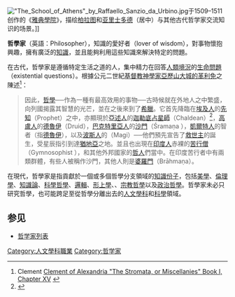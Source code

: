 [[File:"The_School_of_Athens"_by_Raffaello_Sanzio_da_Urbino.jpg|thumb]]于1509–1511创作的《[[雅典學院_(畫作)|雅典學院]]》，描绘[[柏拉图|柏拉图]]和[[亚里士多德|亚里士多德]]（居中）与其他古代哲学家交流知识的场景。]]
{{Philosophy sidebar|expanded=Philosophers}}

'''哲學家'''（英語：Philosopher），知識的愛好者（lover of wisdom），對事物懷抱興趣，擁有廣泛的[[知識|知識]]，並且能夠利用這些知識來解決特定的問題。

在古代，哲學家是遵循特定生活之道的人，集中精力在回答[[人類境況|人類境況]]的[[生命的意義|生命問題]]（existential questions）。根據公元二世紀[[基督教|基督教]][[神學家|神學家]][[克萊曼特_(亞歷山大城)|亞歷山大城的革利免]]之陳述<ref>Clement [http://www.earlychristianwritings.com/text/clement-stromata-book1.html Clement of Alexandria "The Stromata, or Miscellanies" Book I, Chapter XV] {{Wayback|url=http://www.earlychristianwritings.com/text/clement-stromata-book1.html |date=20100510193118 }}</ref>：<blockquote>
因此，[[哲學|哲學]]──作為一種有最高效用的事物──古時候就在外地人之中繁盛，向列國揭露其智慧的光芒，並在之後來到了[[古希臘|希臘]]。它首先降臨在[[埃及人|埃及人]]的[[先知|先知]]（Prophet）之中，亦顯現於[[亞述人|亞述人]]的[[迦勒底|迦勒底]][[占星師|占星師]]（Chaldean）<ref>{{cite journal |last1=Viglas |first1=Katelis |title=Chaldean and Neo-Platonic Theology |journal=Philosophia E-Journal of Philosophy and Culture |date=2016 |issue=14 |pages=171-189 |url=https://www.researchgate.net/publication/311924083_Chaldean_and_Neo-Platonic_Theology |quote=The name  Chaldeans refers generally to the Chaldean people who lived in the land of Babylonia, and especially to the Chaldean magi of Babylon......The Chaldeans were the guardians of the sacred science: the astrological knowledge and the divination mixed with religion and magic. They were considered the last representatives of the Babylonian sages......In Classical Antiquity, the name Chaldeans  primarily stood for the priests of the Babylonian temples. In Hellenistic times, the term  Chaldeos  was synonymous with the words mathematician  and astrologer. |access-date=2021-06-10 |archive-date=2021-06-09 |archive-url=https://web.archive.org/web/20210609024529/https://www.researchgate.net/publication/311924083_Chaldean_and_Neo-Platonic_Theology |dead-url=no }}</ref>，[[高盧人|高盧人]]的[[德魯伊|德魯伊]]（Druid），[[巴克特里亞|巴克特里亞人]]的[[沙門|沙門]]（Śramaṇa ），[[凱爾特人|凱爾特人]]的智者（指[[德魯伊|德魯伊]]），以及[[波斯人|波斯人]]的{{tsl|en|Magi|魔術師 (波斯)|魔術師}}（Magi）──他們預先宣告了[[救世主|救世主]]的誕生，受星辰指引到達[[猶地亞|猶地亞]]之地。並且也出現在[[印度人|印度人]]赤裸的[[苦行僧|苦行僧]]（Gymnosophist ），和其他外邦國家的[[思想家|哲人]]們當中。在印度苦行者中有兩類群體，有些人被稱作沙門，其他人則是[[婆羅門|婆羅門]]（Brāhmaṇa）。</blockquote>

在現代，哲學家是指貢獻於一個或多個哲學分支領域的[[知識份子|知識份子]]，包括[[美學|美學]]、[[倫理學|倫理學]]、[[知識論|知識論]]、[[科學哲學|科學哲學]]、[[邏輯|邏輯]]、[[形上學|形上學]]、{{tsl|en|Social theory|社會理論}}、[[宗教哲學|宗教哲學]]以及[[政治哲學|政治哲學]]。哲學家未必只研究哲學，也可能跨足至從哲學分離出去的[[人文學科|人文學科]]和[[科學|科學]]領域。

==参见==
*[[哲学家列表|哲学家列表]]

{{Portal box|哲学|人物}}

{{Authority control}}

[[Category:人文學科職業|Category:人文學科職業]]
[[Category:哲学家|Category:哲学家]]